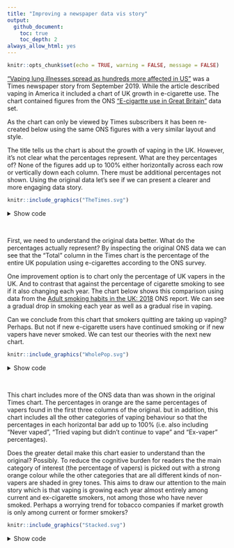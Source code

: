 ```yaml
---
title: "Improving a newspaper data vis story"
output:
  github_document:
    toc: true
    toc_depth: 2
always_allow_html: yes
---
```


```r
knitr::opts_chunk$set(echo = TRUE, warning = FALSE, message = FALSE)
```

["Vaping lung illnesses spread as hundreds more affected in US"](https://www.thetimes.co.uk/article/vaping-lung-illnesses-spread-as-hundreds-more-affected-in-us-5jdxkrqk6?shareToken=dfeabd933f4edbb5aa4c2472f99e9201) was a Times newspaper story from September 2019. While the article described vaping in America it included a chart of UK growth in e-cigarette use. The chart contained figures from the ONS ["E-cigartte use in Great Britain"](https://www.ons.gov.uk/peoplepopulationandcommunity/healthandsocialcare/drugusealcoholandsmoking/datasets/ecigaretteuseingreatbritain) data set. 

As the chart can only be viewed by Times subscribers it has been re-created below using the same ONS figures with a very similar layout and style.

The title tells us the chart is about the growth of vaping in the UK. However, it's not clear what the percentages represent. What are they percentages of? None of the figures add up to 100% either horizontally across each row or vertically down each column. There must be additional percentages not shown. Using the original data let's see if we can present a clearer and more engaging data story.

```r
knitr::include_graphics("TheTimes.svg") 
```

<details><summary>Show code</summary>
<p>

```r
library(tidyverse)
library(readxl)

# http://www.cookbook-r.com/Graphs/

smoking_perc <- 
  readxl::read_excel("cleaned_smoking.xlsx", 
             sheet = "Table 1") 

smoking_perc_by_e_cig <- 
  readxl::read_excel("cleaned_smoking.xlsx", 
             sheet = "Table 2") %>% 
  tidyr::pivot_longer(cols = 3:5,
                      names_to = "cigarette_status",
                      values_to = "perc")

smoking_perc_reduced <- 
  smoking_perc %>% 
  dplyr::filter(e_cig_status == "Current e-cigarette user (vaper)") %>% 
  dplyr::mutate(cigarette_status = "Total") %>% 
  dplyr::select(Year, cigarette_status, perc) 

p <- smoking_perc_by_e_cig %>% 
  dplyr::filter(e_cig_status == "Current e-cigarette user (vaper)") %>%
  dplyr::bind_rows(smoking_perc_reduced) %>% 
  ggplot2::ggplot() +
  ggplot2::aes(x = reorder(Year, desc(Year)),
               y = perc,
               #colour = cigarette_status,
               fill = cigarette_status) +
  ggplot2::geom_bar(stat = "identity") +
  ggplot2::facet_grid(facets = ~cigarette_status,
                      rows = 1) +
  ggplot2::coord_flip() +
  ggplot2::theme_minimal() +
  ggrepel::geom_text_repel(aes(label = paste(perc,"%")), 
                     nudge_y = -0.5,
                     colour = "black") +
  theme(axis.title.x = element_blank(),
        axis.text.x = element_blank(),
        axis.ticks.x = element_blank(),
        axis.title.y = element_blank(),
        axis.text.y = element_text(face="bold", 
                           size=12),
        strip.text.x = element_text(size = 12,
                                    hjust = 0.1),
        panel.grid.major = element_blank(),
        panel.grid.minor = element_blank(),
        panel.border = element_blank(),
        panel.background = element_blank(),
        legend.position = "none",
        plot.title = element_text(size = 22, 
                                  face = "bold"),
        plot.subtitle = element_text(color = "grey",
                                     size = 18),
        plot.caption = element_text(hjust = 0,
                                    size = 12,
                                    color = "darkgrey"),
    #    plot.background = element_rect(fill = "white"),
        panel.spacing = unit(1, "cm")
        ) +
  ggplot2::labs(title = "The growth of vaping in the UK",
                subtitle = "Proportion of people who smoke e-cigarettes by smoking status",
                caption = "Table: The Times  Source: Office for National Statistics") +
  ggplot2::scale_fill_manual(values = c("#58718F",
                                        "#E29153",
                                        "#4BB9C9",
                                        "#F28B67"))

ggplot2::ggsave(file="TheTimes.svg",
                plot = last_plot(),
                device = "svg",
                width=10, 
                height=6)
```
</p>
</details>
<br/>

First, we need to understand the original data better. What do the percentages actually represent? By inspecting the original ONS data we can see that the "Total" column in the Times chart is the percentage of the entire UK population using e-cigarettes according to the ONS survey.

One improvement option is to chart only the percentage of UK vapers in the UK. And to contrast that against the percentage of cigarette smoking to see if it also changing each year. The chart below shows this comparison using data from the [Adult smoking habits in the UK: 2018](https://www.ons.gov.uk/peoplepopulationandcommunity/healthandsocialcare/healthandlifeexpectancies/bulletins/adultsmokinghabitsingreatbritain/2018) ONS report. We can see a gradual drop in smoking each year as well as a gradual rise in vaping. 

Can we conclude from this chart that smokers quitting are taking up vaping? Perhaps. But not if new e-cigarette users have continued smoking or if new vapers have never smoked. We can test our theories with the next new chart. 

```r
knitr::include_graphics("WholePop.svg") 
```

<details><summary>Show code</summary>
<p>
```r
smoke_vape <- data.frame(
        Year = c(2014, 2015, 2016, 2017, 2018),
      e_cigarettes = c(3.7, 4.5, 5.6, 5.5, 6.3),
     cigarettes = c(18.8, 17.8, 16.1, 16.8, 16.6)
) %>% 
  tidyr::pivot_longer(cols = 2:3,
                      names_to = "category",
                      values_to = "perc") %>% 
  dplyr::mutate(category = case_when(category == "cigarettes" ~ "Cigarette smoker",
                                     category == "e_cigarettes" ~ "e-cigarette user"))

p <- smoke_vape %>% 
  ggplot2::ggplot() +
  ggplot2::aes(x = reorder(Year, desc(Year)),
               y = perc,
              colour = category,
               fill = category) + 
  ggplot2::geom_bar(stat = "identity",
                    position = "dodge") +
  ggplot2::geom_text(aes(label = paste(perc,"%")),
            size = 4, 
            position = position_dodge(width = 1),
                                       hjust= 1.2,
            colour = "white")  +
  ggplot2::coord_flip() +
  ggplot2::theme_minimal() +
      theme(
        axis.title.y = element_blank(),
        axis.title.x = element_blank(),
        axis.ticks.x = element_blank(),
        axis.text.x = element_blank(),
        axis.text.y = element_text(face="bold", 
                           size=12),
        strip.text.x = element_text(size = 10),
        legend.text=element_text(size=12),
        panel.grid.major = element_blank(),
        panel.grid.minor = element_blank(),
        panel.border = element_blank(),
        panel.background = element_blank(),
        legend.position= "right",
        #legend.justification=c(0,0), 
        #legend.position=c(0.27,-0.01),
        legend.direction = "vertical",
        plot.title = element_text(size = 22, 
                                  face = "bold"),
        plot.subtitle = element_text(color = "grey",
                                     size = 18),
        plot.caption = element_text(hjust = 0,
                                    size = 12,
                                    color = "darkgrey"),
        legend.title = element_blank(),
#        plot.background = element_rect(fill = "white")
        ) +
  ggplot2::labs(title = "Cigarette smoking declines while vaping grows in the UK",
                subtitle = "Proportion of cigarette smokers and e-cigarette users (vapers)",
                caption = "Source: Office for National Statistics") +
  ggplot2::scale_fill_manual(breaks=c("e-cigarette user","Cigarette smoker"),
                             values = c("#58718F",
                                        "#F28B67")) +
    ggplot2::scale_colour_manual(breaks=c("e-cigarette user","Cigarette smoker"),
                                 values = c("#58718F",
                                        "#F28B67")) 

ggplot2::ggsave(file="WholePop.svg",
                plot = last_plot(),
                device = "svg",
                width=10, 
                height=6)

```
</p>
</details>
<br/>

This chart includes more of the ONS data than was shown in the original Times chart. The percentages in orange are the same percentages of vapers found in the first three columns of the original. but in addition, this chart includes all the other categories of vaping behaviour so that the percentages in each horizontal bar add up to 100% (i.e. also including "Never vaped", "Tried vaping but didn't continue to vape" and "Ex-vaper" percentages).

Does the greater detail make this chart easier to understand than the original? Possibly. To reduce the cognitive burden for readers the the main category of interest (the percentage of vapers) is picked out with a strong orange colour while the other categories that are all different kinds of non-vapers are shaded in grey tones. This aims to draw our attention to the main story which is that vaping is growing each year almost entirely among current and ex-cigarette smokers, not among those who have never smoked. Perhaps a worrying trend for tobacco companies if market growth is only among current or former smokers?

```r
knitr::include_graphics("Stacked.svg") 
```

<details><summary>Show code</summary>
<p>
```r
#RColorBrewer::display.brewer.all()
my_pallete <- c("#696969","#808080","#A9A9A9","#F28B67")

smoking_perc_by_e_cig$e_cig_status <- 
  factor(smoking_perc_by_e_cig$e_cig_status, 
         levels = c(
                    
                    "Ex-vaper", 
                    "Tried vaping, but didn't continue to vape",
                    "Never vaped",
                    "Current e-cigarette user (vaper)" ))

p <- smoking_perc_by_e_cig %>% 
  ggplot2::ggplot() +
  ggplot2::aes(x = reorder(Year, desc(Year)),
                y = perc,
                colour = e_cig_status,
               fill = e_cig_status
                          ) +
  ggplot2::geom_bar(stat = "identity") +
  ggplot2::facet_grid(facets = ~cigarette_status) +
  geom_text(aes(label = perc),
            data = smoking_perc_by_e_cig %>% filter(perc>6),
            size = 3, 
            position = position_stack(vjust = 0.5),
            colour = "black") +
  ggplot2::theme_minimal() +
  ggplot2::coord_flip() +
    theme(
        axis.title.y = element_blank(),
        axis.title.x = element_blank(),
        axis.ticks.x = element_blank(),
        axis.text.y = element_text(face="bold", 
                           size=12,
                           margin = margin(r = 0)),
        strip.text.x = element_text(size = 13,
                                    hjust = 0.1),
        legend.text=element_text(size=12),
        panel.grid.major = element_blank(),
        panel.grid.minor = element_blank(),
        panel.border = element_blank(),
        panel.background = element_blank(),
                plot.title = element_text(size = 22, 
                                  face = "bold"),
        plot.subtitle = element_text(color = "grey",
                                     size = 18),
        plot.caption = element_text(hjust = 0,
                                    size = 12,
                                    color = "darkgrey"),
        legend.position="bottom",
        legend.title = element_blank(),
  #      plot.background = element_rect(fill = "white"),
        panel.spacing = unit(1, "cm"),
        ) +
  ggplot2::scale_fill_manual(values = my_pallete) +
  ggplot2::scale_color_manual(values = my_pallete) +
  ggplot2::labs(title = "Growing percentage of e-cigarette smokers in the UK",
                subtitle = "e-cigarette smoking in orange shown by smoking status",
                caption = "Source: Office for National Statistics") +
  ggplot2::guides(color = guide_legend(reverse = TRUE),
                  fill = guide_legend(reverse = TRUE)) +
  ggplot2::scale_y_continuous(breaks=c(0,100),
                              labels = function(x) paste0(x, "%"))

ggplot2::ggsave(file="Stacked.svg",
                plot = last_plot(),
                device = "svg",
                width=10, 
                height=6)

```
</p>
</details>

